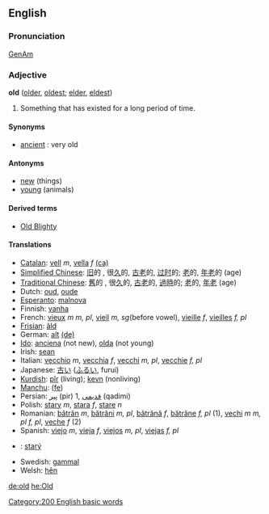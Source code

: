 ==English==
===Pronunciation===
[[w:General American|GenAm]] {{IPA|[old]}}

=== Adjective ===
'''old''' ([[older]], [[oldest]]; [[elder]], [[eldest]])

#Something that has existed for a long period of time.

====Synonyms====
*[[ancient]] : very old

====Antonyms====
*[[new]] (things)
*[[young]] (animals)

==== Derived terms ====
*[[Old Blighty]]

==== Translations ====
*[[Catalan]]: [[vell]] ''m'', [[vella]] ''f'' [[:ca:vell|(ca)]]
*[[Simplified Chinese]]: [[旧]]的 , 很[[久]]的, [[古老]]的, [[过时]]的; [[老]]的, [[年老]]的 (age)
*[[Traditional Chinese]]: [[舊]]的 , 很[[久]]的, [[古老]]的, [[過時]]的; [[老]]的, [[年老]] (age)
*Dutch: [[oud]], [[oude]]
*[[Esperanto]]: [[malnova]]
*Finnish: [[vanha]]
*French: [[vieux]] ''m'' ''m, pl'', [[vieil]] ''m, sg''(before vowel), [[vieille]] ''f'', [[vieilles]] ''f, pl''
*[[Frisian]]: [[âld]]
*German: [[alt]] [[:de:alt|(de)]]
*[[Ido]]: [[anciena]] (not new), [[olda]] (not young)
*Irish: [[sean]]
*Italian: [[vecchio]] ''m'', [[vecchia]] ''f'', [[vecchi]] ''m, pl'', [[vecchie]] ''f, pl'' 
*Japanese: [[古い]] ([[ふるい]], furui)
*[[Kurdish]]: [[pîr]] (living); [[kevn]] (nonliving)
*[[Manchu]]: ([[fe]])
*Persian: [[پیر]]  (pir) 1, [[قدیمی]] (qadimi)
*Polish: [[stary]] ''m'', [[stara]] ''f'', [[stare]] ''n''
*Romanian: [[bătrân]] ''m'', [[bătrâni]] ''m, pl'', [[bătrână]] ''f'', [[bătrâne]] ''f, pl'' (1), [[vechi]] ''m'' ''m, pl'' ''f, pl'', [[veche]] ''f'' (2)
*Spanish: [[viejo]] ''m'', [[vieja]] ''f'', [[viejos]] ''m, pl'', [[viejas]] ''f, pl''
*{{sk}}: [[starý]]
*Swedish: [[gammal]]
*Welsh: [[hên]]

[[de:old]]
[[he:Old]]


[[Category:200 English basic words]]